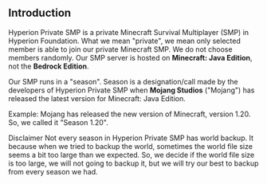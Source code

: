 
## Introduction
Hyperion Private SMP is a private Minecraft Survival Multiplayer (SMP) in Hyperion Foundation. What we mean "private", we mean only selected member is able to join our private Minecraft SMP.
We do not choose members randomly. Our SMP server is hosted on **Minecraft: Java Edition**, not the **Bedrock Edition**.

Our SMP runs in a "season". Season is a designation/call made by the developers of Hyperion Private SMP when **Mojang Studios** ("Mojang") has released the latest version for Minecraft: Java Edition.

Example:
Mojang has released the new version of Minecraft, version 1.20. So, we called it "Season 1.20".

<Callout type="warning" emojis="⚠️">
  Disclaimer
</Callout>
Not every season in Hyperion Private SMP has world backup. It because when we tried to backup the world, sometimes the world file size seems a bit too large than we expected.
So, we decide if the world file size is too large, we will not going to backup it, but we will try our best to backup from every season we had.

